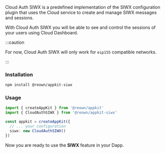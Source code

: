 Cloud Auth SIWX is a predefined implementation of the SIWX configuration plugin that uses the Cloud service to create and manage SIWX messages and sessions.

With Cloud Auth SIWX you will be able to see and control the sessions of your users using Cloud Dashboard.

:::caution

For now, Cloud Auth SIWX will only work for `eip155` compatible networks.

:::

### Installation

```bash npm2yarn
npm install @reown/appkit-siwx
```

### Usage

```ts
import { createAppKit } from '@reown/appkit'
import { CloudAuthSIWX } from '@reown/appkit-siwx'

const appkit = createAppKit({
  // ... your configuration
  siwx: new CloudAuthSIWX()
})
```

Now you are ready to use the **SIWX** feature in your Dapp.
